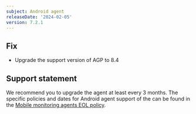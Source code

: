 ```yaml
---
subject: Android agent
releaseDate: '2024-02-05'
version: 7.2.1
---
```


## Fix

* Upgrade the support version of AGP to 8.4

## Support statement

We recommend you to upgrade the agent at least every 3 months. The specific policies and dates for Android agent support of the can be found in the [Mobile monitoring agents EOL policy](/docs/mobile-monitoring/new-relic-mobile/get-started/mobile-agents-eol-policy/#android-eol).
